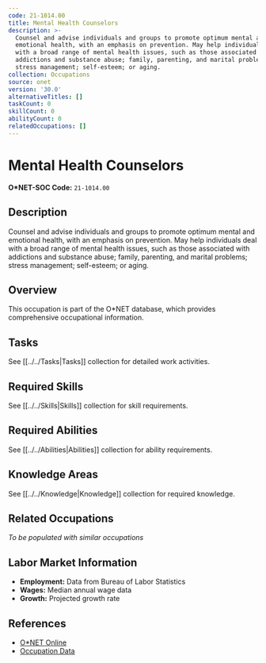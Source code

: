 ```yaml
---
code: 21-1014.00
title: Mental Health Counselors
description: >-
  Counsel and advise individuals and groups to promote optimum mental and
  emotional health, with an emphasis on prevention. May help individuals deal
  with a broad range of mental health issues, such as those associated with
  addictions and substance abuse; family, parenting, and marital problems;
  stress management; self-esteem; or aging.
collection: Occupations
source: onet
version: '30.0'
alternativeTitles: []
taskCount: 0
skillCount: 0
abilityCount: 0
relatedOccupations: []
---
```

# Mental Health Counselors

**O*NET-SOC Code:** `21-1014.00`

## Description

Counsel and advise individuals and groups to promote optimum mental and emotional health, with an emphasis on prevention. May help individuals deal with a broad range of mental health issues, such as those associated with addictions and substance abuse; family, parenting, and marital problems; stress management; self-esteem; or aging.

## Overview

This occupation is part of the O*NET database, which provides comprehensive occupational information.

## Tasks

See [[../../Tasks|Tasks]] collection for detailed work activities.

## Required Skills

See [[../../Skills|Skills]] collection for skill requirements.

## Required Abilities

See [[../../Abilities|Abilities]] collection for ability requirements.

## Knowledge Areas

See [[../../Knowledge|Knowledge]] collection for required knowledge.

## Related Occupations

*To be populated with similar occupations*

## Labor Market Information

- **Employment:** Data from Bureau of Labor Statistics
- **Wages:** Median annual wage data
- **Growth:** Projected growth rate

## References

- [O*NET Online](https://www.onetonline.org/link/summary/21-1014.00)
- [Occupation Data](https://www.onetcenter.org/)
